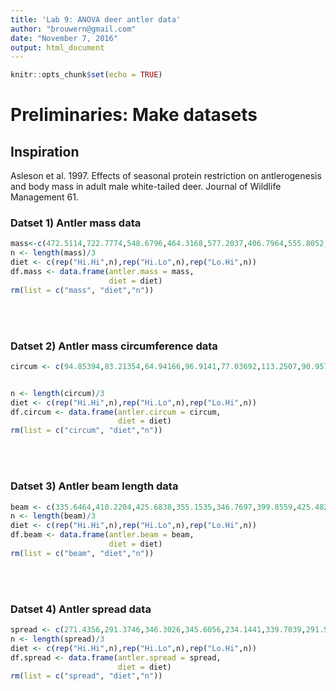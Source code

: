 ```yaml
---
title: 'Lab 9: ANOVA deer antler data'
author: "brouwern@gmail.com"
date: "November 7, 2016"
output: html_document
---
```


```r
knitr::opts_chunk$set(echo = TRUE)
```


# Preliminaries: Make datasets

## Inspiration
Asleson et al. 1997.  Effects of seasonal protein restriction on antlerogenesis and body mass in adult male white-tailed deer.  Journal of Wildlife Management 61.


### Datset 1) Antler mass data

```r
mass<-c(472.5114,722.7774,548.6796,464.3168,577.2037,406.7964,555.8052,657.5226,734.7416,919.2983,665.6099,570.3627,429.5572,520.9726,346.0116,639.3096,544.8374,657.6512,802.2045,443.339,545.9901,791.3983,884.5803,763.2926,782.1005,840.2083,417.7051,735.8959,759.7498,877.0629)
n <- length(mass)/3
diet <- c(rep("Hi.Hi",n),rep("Hi.Lo",n),rep("Lo.Hi",n))
df.mass <- data.frame(antler.mass = mass,
                      diet = diet)
rm(list = c("mass", "diet","n"))
```

<br><br>

### Datset 2) Antler mass circumference data
```r
circum <- c(94.85394,83.21354,64.94166,96.9141,77.03692,113.2507,90.95746,95.83833,82.66041,97.46359,91.61469,96.4177,100.5873,99.3556,94.23969,57.94891,134.9324,95.01268,128.2977,129.307,70.39667,133.7504,121.0767,105.3898,86.81835,106.1906,136.0613,74.95854,112.6994,110.5714)


n <- length(circum)/3
diet <- c(rep("Hi.Hi",n),rep("Hi.Lo",n),rep("Lo.Hi",n))
df.circum <- data.frame(antler.circum = circum,
                        diet = diet)
rm(list = c("circum", "diet","n"))
```

<br><br>

### Datset 3)  Antler beam length data

```r
beam <- c(335.6464,410.2204,425.6838,355.1535,346.7697,399.8559,425.4827,447.6792,397.116,428.6749,406.034,380.342,437.5513,444.8916,437.9827,391.446,425.6301,404.2163,461.0517,568.163,457.6777,459.0168,270.5814,440.9724,412.0543,428.0725,247.2619,386.4118,423.5378,505.5221)
n <- length(beam)/3
diet <- c(rep("Hi.Hi",n),rep("Hi.Lo",n),rep("Lo.Hi",n))
df.beam <- data.frame(antler.beam = beam,
                      diet = diet)
rm(list = c("beam", "diet","n"))
```

<br><br>

### Datset 4) Antler spread data
```r
spread <- c(271.4356,291.3746,346.3026,345.6056,234.1441,339.7039,291.5156,275.9856,223.7703,316.9263,375.1109,384.1469,396.6894,272.4158,356.8185,393.6393,412.3185,425.7551,390.7663,381.4302,341.7604,350.6951,306.0166,354.8825,312.0478,459.7191,415.1186,321.8994,281.539,372.0439)
n <- length(spread)/3
diet <- c(rep("Hi.Hi",n),rep("Hi.Lo",n),rep("Lo.Hi",n))
df.spread <- data.frame(antler.spread = spread,
                        diet = diet)
rm(list = c("spread", "diet","n"))
```

